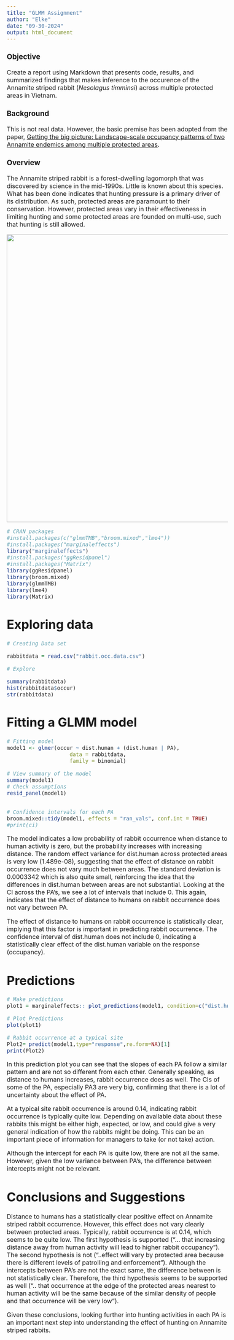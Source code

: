 ```yaml
---
title: "GLMM Assignment"
author: "Elke"
date: "09-30-2024"
output: html_document
---
```


<style type="text/css">
  body{
  font-size: 12pt;
}
pre{
  font-size: 16px; 
}
</style>

### **Objective**
Create a report using Markdown that presents code, results, and summarized findings that makes inference to the occurence of the Annamite striped rabbit (*Nesolagus timminsi*) across multiple protected areas in Vietnam.

### **Background**
This is not real data. However, the basic premise has been adopted from the paper, [Getting the big picture: Landscape-scale occupancy patterns of two Annamite endemics among multiple protected areas](https://conbio.onlinelibrary.wiley.com/doi/full/10.1111/csp2.620).


### **Overview**
The Annamite striped rabbit is a forest-dwelling lagomorph that was discovered by science in the mid-1990s. Little is known about this species. What has been done indicates that hunting pressure is a primary driver of its distribution. As such, protected areas are paramount to their conservation. However, protected areas vary in their effectiveness in limiting hunting and some protected areas are founded on multi-use, such that hunting is still allowed. 


<p align="center">
<img src="Annamite striped rabbit.png" width="750"/>
</p>

```r

# CRAN packages
#install.packages(c("glmmTMB","broom.mixed","lme4"))
#install.packages("marginaleffects")
library("marginaleffects")
#install.packages("ggResidpanel")
#install.packages("Matrix")
library(ggResidpanel)
library(broom.mixed)
library(glmmTMB)
library(lme4)
library(Matrix)
```

# Exploring data
```r
# Creating Data set

rabbitdata = read.csv("rabbit.occ.data.csv")

# Explore

summary(rabbitdata)
hist(rabbitdata$occur)
str(rabbitdata)

```

# Fitting a GLMM model
```r

# Fitting model
model1 <- glmer(occur ~ dist.human + (dist.human | PA), 
                    data = rabbitdata, 
                    family = binomial)

# View summary of the model
summary(model1)
# Check assumptions
resid_panel(model1)


# Confidence intervals for each PA
broom.mixed::tidy(model1, effects = "ran_vals", conf.int = TRUE)
#print(ci)

```

The model indicates a low probability of rabbit occurrence when distance to human activity is zero, but the probability increases with increasing distance.
The random effect variance for dist.human across protected areas is very low (1.489e-08), suggesting that the effect of distance on rabbit occurrence does not vary much between areas. The standard deviation is 
0.0003342 which is also quite small, reinforcing the idea that the differences in dist.human between areas are not substantial. Looking at the CI across the PA's, we see a lot of intervals that include 0. This again, indicates that the effect of distance to humans on rabbit occurrence does not vary between PA.

The effect of distance to humans on rabbit occurrence is statistically clear, implying that this factor is important in predicting rabbit occurrence. The confidence interval of dist.human does not include 0, indicating a statistically clear effect of the dist.human variable on the response (occupancy).

# Predictions
```r
# Make predictions
plot1 = marginaleffects:: plot_predictions(model1, condition=c("dist.human", "PA"), type="response")

# Plot Predictions
plot(plot1) 

# Rabbit occurrence at a typical site
Plot2= predict(model1,type="response",re.form=NA)[1]
print(Plot2)

```
In this prediction plot you can see that the slopes of each PA follow a similar pattern and are not so different from each other. Generally speaking, as distance to humans increases, rabbit occurrence does as well. The CIs of some of the PA, especially PA3 are very big, confirming that there is a lot of uncertainty about the effect of PA.

At a typical site rabbit occurrence is around 0.14, indicating rabbit occurrence is typically quite low. Depending on available data about these rabbits this might be either high, expected, or low, and could give a very general indication of how the rabbits might be doing. This can be an important piece of information for managers to take (or not take) action.

Although the intercept for each PA is quite low, there are not all the same. However, given the low variance between PA's, the difference between intercepts might not be relevant.

# Conclusions and Suggestions
Distance to humans has a statistically clear positive effect on Annamite striped rabbit occurrence. However, this effect does not vary clearly between protected areas. Typically, rabbit occurrence is at 0.14, which seems to be quite low. The first hypothesis is supported ("... that increasing distance away from human activity will lead to higher rabbit occupancy"). The second hypothesis is not ("..effect will vary by protected area because there is different levels of patrolling and enforcement"). Although the intercepts between PA's are not the exact same, the difference between is not statistically clear. Therefore, the third hypothesis seems to be supported as well (".. that occurrence at the edge of the protected areas nearest to human activity will be the same because of the similar density of people and that occurrence will be very low").

Given these conclusions, looking further into hunting activities in each PA is an important next step into understanding the effect of hunting on Annamite striped rabbits. 




